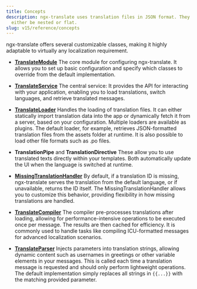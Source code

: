 ```yaml
---
title: Concepts
description: ngx-translate uses translation files in JSON format. They can
  either be nested or flat.
slug: v15/reference/concepts
---
```


ngx-translate offers several customizable classes, making it highly adaptable
to virtually any localization requirement.

* [**TranslateModule**](/v15/reference/translate-module-api)
  The core module for configuring ngx-translate. It allows you to set up basic
  configuration and specify which classes to override from the default
  implementation.

* [**TranslateService**](/v15/reference/translate-service-api)
  The central service: It provides the API for interacting with your
  application, enabling you to load translations, switch languages, and
  retrieve translated messages.

* [**TranslateLoader**](/v15/reference/translate-loader-api)
  Handles the loading of translation files. It can either statically import translation data into the app
  or dynamically fetch it from a server, based on your configuration. Multiple loaders are available as plugins.
  The default loader, for example, retrieves JSON-formatted translation files from the assets folder at runtime.
  It is also possible to load other file formats such as .po files.

* **TranslationPipe** and **TranslationDirective**
  These allow you to use translated texts directly within your templates. Both automatically
  update the UI when the language is switched at runtime.

* [**MissingTranslationHandler**](/v15/reference/missing-translation-handler-api)
  By default, if a translation ID is missing, ngx-translate serves the translation from the default language,
  or if unavailable, returns the ID itself. The MissingTranslationHandler allows you to customize this behavior,
  providing flexibility in how missing translations are handled.

* [**TranslateCompiler**](/v15/reference/translate-compiler-api)
  The compiler pre-processes translations after loading, allowing for
  performance-intensive operations to be executed once per message. The results
  are then cached for efficiency. It is commonly used to handle tasks like
  compiling ICU-formatted messages for advanced localization scenarios.

* [**TranslateParser**](/v15/reference/translate-parser-api)
  Injects parameters into translation strings, allowing dynamic content such as
  usernames in greetings or other variable elements in your messages. This is
  called each time a translation message is requested and should only perform
  lightweight operations. The default implementation simply replaces all
  strings in `{{...}}` with the matching provided parameter.

